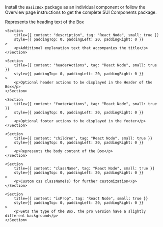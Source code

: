 
<Section
	title="Installation"
	contained={true}
	style={{ paddingTop: 20, paddingBottom: 0 }}
>
	<p>
		Install the <Code small={true}>BasicBox</Code> package as an individual
		component or follow the Overview page instructions to get the complete SUI
		Components package.
	</p>
</Section>

<Section title="Props" border={true}>
	<Section
		title={{ content: "title", tag: "React Node", small: true }}
		style={{ paddingTop: 0, paddingLeft: 20, paddingRight: 0 }}
	>
		<p>Represents the heading text of the Box</p>
	</Section>

    <Section
    	title={{ content: "description", tag: "React Node", small: true }}
    	style={{ paddingTop: 0, paddingLeft: 20, paddingRight: 0 }}
    >
    	<p>Additional explanation text that accompanies the title</p>
    </Section>

    <Section
    	title={{ content: "headerActions", tag: "React Node", small: true }}
    	style={{ paddingTop: 0, paddingLeft: 20, paddingRight: 0 }}
    >
    	<p>Optional header actions to be displayed in the Header of the Box</p>
    </Section>

    <Section
    	title={{ content: "footerActions", tag: "React Node", small: true }}
    	style={{ paddingTop: 0, paddingLeft: 20, paddingRight: 0 }}
    >
    	<p>Optional footer actions to be displayed in the footer</p>
    </Section>

    <Section
    	title={{ content: "children", tag: "React Node", small: true }}
    	style={{ paddingTop: 0, paddingLeft: 20, paddingRight: 0 }}
    >
    	<p>Represents the body content of the Box</p>
    </Section>

    <Section
    	title={{ content: "className", tag: "React Node", small: true }}
    	style={{ paddingTop: 0, paddingLeft: 20, paddingRight: 0 }}
    >
    	<p>Custom css className(s) for further customization</p>
    </Section>

    <Section
    	title={{ content: "isProp", tag: "React Node", small: true }}
    	style={{ paddingTop: 0, paddingLeft: 20, paddingRight: 0 }}
    >
    	<p>Sets the type of the Box, the pro version have a slightly different background</p>
    </Section>

</Section>
